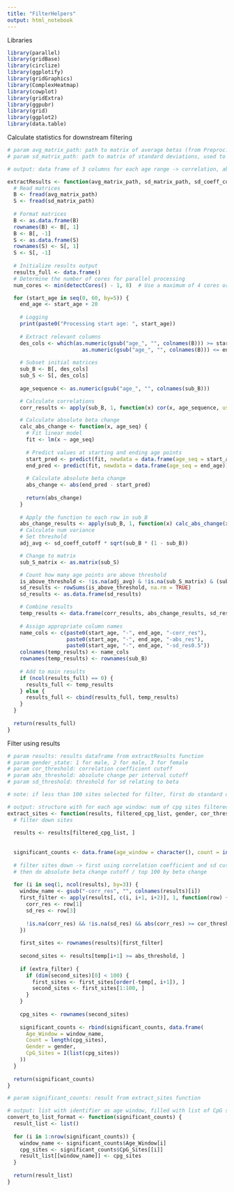 ```yaml
---
title: "FilterHelpers"
output: html_notebook
---
```


Libraries

```r
library(parallel)
library(gridBase)
library(circlize)
library(ggplotify)
library(gridGraphics)
library(ComplexHeatmap)
library(cowplot)
library(gridExtra)
library(ggpubr)
library(grid)
library(ggplot2)
library(data.table)
```


Calculate statistics for downstream filtering

```r
# param avg_matrix_path: path to matrix of average betas (from Preproc.Rmd)
# param sd_matrix_path: path to matrix of standard deviations, used to fulfill one filter criterion (from Preproc.Rmd)

# output: data frame of 3 columns for each age range -> correlation, abs change, num points over sd threshold

extractResults <- function(avg_matrix_path, sd_matrix_path, sd_coeff_cutoff) {
  # Read matrices
  B <- fread(avg_matrix_path)
  S <- fread(sd_matrix_path)
  
  # Format matrices
  B <- as.data.frame(B)
  rownames(B) <- B[, 1]
  B <- B[, -1]
  S <- as.data.frame(S)
  rownames(S) <- S[, 1]
  S <- S[, -1]
  
  # Initialize results output
  results_full <- data.frame()
  # Determine the number of cores for parallel processing
  num_cores <- min(detectCores() - 1, 8)  # Use a maximum of 4 cores or one less than available

  for (start_age in seq(0, 60, by=5)) {
    end_age <- start_age + 20
    
    # Logging
    print(paste0("Processing start age: ", start_age))
    
    # Extract relevant columns
    des_cols <- which(as.numeric(gsub("age_", "", colnames(B))) >= start_age & 
                        as.numeric(gsub("age_", "", colnames(B))) <= end_age)
    
    # Subset initial matrices
    sub_B <- B[, des_cols]
    sub_S <- S[, des_cols]
    
    age_sequence <- as.numeric(gsub("age_", "", colnames(sub_B)))

    # Calculate correlations
    corr_results <- apply(sub_B, 1, function(x) cor(x, age_sequence, use = "complete.obs"))

    # Calculate absolute beta change
    calc_abs_change <- function(x, age_seq) {
      # Fit linear model
      fit <- lm(x ~ age_seq)
      
      # Predict values at starting and ending age points
      start_pred <- predict(fit, newdata = data.frame(age_seq = start_age))
      end_pred <- predict(fit, newdata = data.frame(age_seq = end_age))
      
      # Calculate absolute beta change
      abs_change <- abs(end_pred - start_pred)
      
      return(abs_change)
    }
    
    # Apply the function to each row in sub_B
    abs_change_results <- apply(sub_B, 1, function(x) calc_abs_change(x, age_sequence))    
    # Calculate num variance
    # Set threshold
    adj_avg <- sd_coeff_cutoff * sqrt(sub_B * (1 - sub_B))

    # Change to matrix    
    sub_S_matrix <- as.matrix(sub_S)

    # Count how many age points are above threshold
    is_above_threshold <- !is.na(adj_avg) & !is.na(sub_S_matrix) & (sub_S_matrix > adj_avg)
    sd_results <- rowSums(is_above_threshold, na.rm = TRUE)
    sd_results <- as.data.frame(sd_results)

    # Combine results
    temp_results <- data.frame(corr_results, abs_change_results, sd_results)
    
    # Assign appropriate column names
    name_cols <- c(paste0(start_age, "-", end_age, "-corr_res"),
                   paste0(start_age, "-", end_age, "-abs_res"),
                   paste0(start_age, "-", end_age, "-sd_res0.5"))
    colnames(temp_results) <- name_cols
    rownames(temp_results) <- rownames(sub_B)
    
    # Add to main results
    if (ncol(results_full) == 0) {
      results_full <- temp_results
    } else {
      results_full <- cbind(results_full, temp_results)
    }
  }
  
  return(results_full)
}
```

Filter using results 

```r
# param results: results dataframe from extractResults function
# param gender_state: 1 for male, 2 for male, 3 for female
# param cor_threshold: correlation coefficient cutoff
# param abs_threshold: absolute change per interval cutoff
# param sd_threshold: threshold for sd relating to beta

# note: if less than 100 sites selected for filter, first do standard deviation filtering, then filter for top 1000 by r, then final top 100 by absolute beta change, just for representation of other age windows

# output: structure with for each age window: num of cpg sites filtered and full list
extract_sites <- function(results, filtered_cpg_list, gender, cor_threshold, abs_threshold_young, abs_threshold_old, sd_threshold, extra_filter=TRUE) {
  # filter down sites
  
  results <- results[filtered_cpg_list, ]
  
  
  significant_counts <- data.frame(age_window = character(), count = integer(), Gender = String(), sites = I(list()), stringsAsFactors=FALSE)
  
  # filter sites down -> first using correlation coefficient and sd cutoff, 
  # then do absolute beta change cutoff / top 100 by beta change
  
  for (i in seq(1, ncol(results), by=3)) {
    window_name <- gsub("-corr_res", "", colnames(results)[i])
    first_filter <- apply(results[, c(i, i+1, i+2)], 1, function(row) {
      corr_res <- row[1]
      sd_res <- row[3]
      
      !is.na(corr_res) && !is.na(sd_res) && abs(corr_res) >= cor_threshold && sd_reses < sd_threshold
    })
    
    first_sites <- rownames(results)[first_filter]
    
    second_sites <- results[temp[i+1] >= abs_threshold, ]
    
    if (extra_filter) {
      if (dim(second_sites)[0] < 100) {
        first_sites <- first_sites[order(-temp[, i+1]), ]
        second_sites <- first_sites[1:100, ]
      }
    }
    
    cpg_sites <- rownames(second_sites)
    
    significant_counts <- rbind(significant_counts, data.frame(
      Age_Window = window_name,
      Count = length(cpg_sites),
      Gender = gender,
      CpG_Sites = I(list(cpg_sites))
    ))
  }
  
  return(significant_counts)
}

# param significant_counts: result from extract_sites function

# output: list with identifier as age window, filled with list of CpG sites
convert_to_list_format <- function(significant_counts) {
  result_list <- list()
  
  for (i in 1:nrow(significant_counts)) {
    window_name <- significant_counts$Age_Window[i]
    cpg_sites <- significant_counts$CpG_Sites[[i]]
    result_list[[window_name]] <- cpg_sites
  }
  
  return(result_list)
}
```



